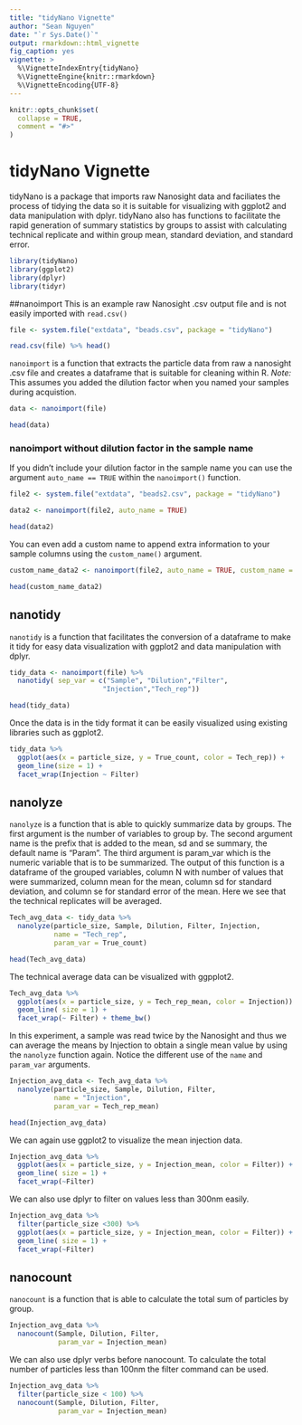 ```yaml
---
title: "tidyNano Vignette"
author: "Sean Nguyen"
date: "`r Sys.Date()`"
output: rmarkdown::html_vignette
fig_caption: yes
vignette: >
  %\VignetteIndexEntry{tidyNano}
  %\VignetteEngine{knitr::rmarkdown}
  %\VignetteEncoding{UTF-8}
---
```


```r
knitr::opts_chunk$set(
  collapse = TRUE,
  comment = "#>"
)
```

# tidyNano Vignette

tidyNano is a package that imports raw Nanosight data and faciliates the process of tidying the data so it is suitable for visualizing with ggplot2  and data manipulation with dplyr.  tidyNano also has functions to facilitate the rapid generation of summary statistics by groups to assist with calculating technical replicate and within group mean, standard deviation, and standard error.
```r
library(tidyNano)
library(ggplot2)
library(dplyr)
library(tidyr)
```

##nanoimport
This is an example raw Nanosight .csv output file and is not easily imported with `read.csv()`
```r
file <- system.file("extdata", "beads.csv", package = "tidyNano")

read.csv(file) %>% head()
```
`nanoimport` is a function that extracts the particle data from raw a nanosight .csv file and creates a dataframe that is suitable for cleaning within R. *Note:* This assumes you added the dilution factor when you named your samples during acquistion.
```r
data <- nanoimport(file) 

head(data)
```


### nanoimport without dilution factor in the sample name
If you didn't include your dilution factor in the sample name you can use the argument `auto_name == TRUE` within the `nanoimport()` function.  
```r
file2 <- system.file("extdata", "beads2.csv", package = "tidyNano")

data2 <- nanoimport(file2, auto_name = TRUE)

head(data2)
```
You can even add a custom name to append extra information to your sample columns using the `custom_name()` argument.
```r
custom_name_data2 <- nanoimport(file2, auto_name = TRUE, custom_name = "YourLabelHere")

head(custom_name_data2)
```



## nanotidy
`nanotidy` is a function that facilitates the conversion of a dataframe to make it tidy for easy data visualization with ggplot2 and data manipulation with dplyr.
```r
tidy_data <- nanoimport(file) %>% 
  nanotidy( sep_var = c("Sample", "Dilution","Filter",
                       "Injection","Tech_rep")) 

head(tidy_data)
```


Once the data is in the tidy format it can be easily visualized using existing libraries such as ggplot2.
```r
tidy_data %>% 
  ggplot(aes(x = particle_size, y = True_count, color = Tech_rep)) +
  geom_line(size = 1) +
  facet_wrap(Injection ~ Filter)
```


## nanolyze

`nanolyze` is a function that is able to quickly summarize data by groups.  The first argument is the number of variables to group by. The second argument name is the prefix that is added to the mean, sd and se summary, the default name is "Param".  The third argument is param_var which is the numeric variable that is to be summarized. The output of this function is a dataframe of the grouped variables, column N with number of values that were summarized, column mean for the mean, column sd for standard deviation, and column se for standard error of the mean. Here we see that the technical replicates will be averaged.
```r
Tech_avg_data <- tidy_data %>%
  nanolyze(particle_size, Sample, Dilution, Filter, Injection, 
           name = "Tech_rep",
           param_var = True_count)

head(Tech_avg_data)
```

The technical average data can be visualized with ggpplot2.
```r
Tech_avg_data %>% 
  ggplot(aes(x = particle_size, y = Tech_rep_mean, color = Injection)) +
  geom_line( size = 1) +
  facet_wrap(~ Filter) + theme_bw()
```

In this experiment, a sample was read twice by the Nanosight and thus we can average the means by Injection to obtain a single mean value by using the `nanolyze` function again.  Notice the different use of the `name` and `param_var` arguments.
```r
Injection_avg_data <- Tech_avg_data %>% 
  nanolyze(particle_size, Sample, Dilution, Filter, 
           name = "Injection",
           param_var = Tech_rep_mean)

head(Injection_avg_data)
```


We can again use ggplot2 to visualize the mean injection data.
```r
Injection_avg_data %>% 
  ggplot(aes(x = particle_size, y = Injection_mean, color = Filter)) +
  geom_line( size = 1) +
  facet_wrap(~Filter)
```

We can also use dplyr to filter on values less than 300nm easily.
```r
Injection_avg_data %>% 
  filter(particle_size <300) %>% 
  ggplot(aes(x = particle_size, y = Injection_mean, color = Filter)) +
  geom_line( size = 1) +
  facet_wrap(~Filter) 
```

## nanocount
`nanocount` is a function that is able to calculate the total sum of particles by group.
```r
Injection_avg_data %>%
  nanocount(Sample, Dilution, Filter, 
            param_var = Injection_mean)
```

We can also use dplyr verbs before nanocount. To calculate the total number of particles less than 100nm the filter command can be used.
```r
Injection_avg_data %>%
  filter(particle_size < 100) %>% 
  nanocount(Sample, Dilution, Filter, 
            param_var = Injection_mean)
```

